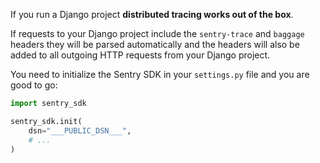 If you run a Django project **distributed tracing works out of the box**.

If requests to your Django project include the `sentry-trace` and `baggage` headers they will be parsed automatically and the headers will also be added to all outgoing HTTP requests from your Django project.

You need to initialize the Sentry SDK in your `settings.py` file and you are good to go:

```python
import sentry_sdk

sentry_sdk.init(
    dsn="___PUBLIC_DSN___",
    # ...
)
```
